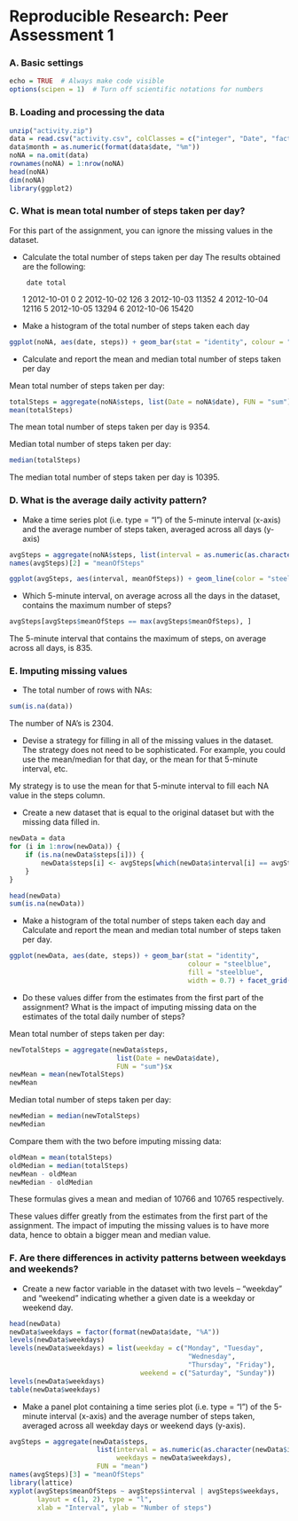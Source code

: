 Reproducible Research: Peer Assessment 1
==========================================


### A. Basic settings
```r
echo = TRUE  # Always make code visible
options(scipen = 1)  # Turn off scientific notations for numbers
```

### B. Loading and processing the data
```r
unzip("activity.zip")
data = read.csv("activity.csv", colClasses = c("integer", "Date", "factor"), header = TRUE)
data$month = as.numeric(format(data$date, "%m"))
noNA = na.omit(data)
rownames(noNA) = 1:nrow(noNA)
head(noNA)
dim(noNA)
library(ggplot2)
```


### C. What is mean total number of steps taken per day?
For this part of the assignment, you can ignore the missing values in the dataset.

* Calculate the total number of steps taken per day
The results obtained are the following:

       date total
 1 2012-10-01     0
 2 2012-10-02   126
 3 2012-10-03 11352
 4 2012-10-04 12116
 5 2012-10-05 13294
 6 2012-10-06 15420


* Make a histogram of the total number of steps taken each day
```r
ggplot(noNA, aes(date, steps)) + geom_bar(stat = "identity", colour = "steelblue", fill = "steelblue", width = 0.7) + facet_grid(. ~ month, scales = "free") + labs(title = "Histogram of Total Number of Steps Taken Each Day", x = "Date", y = "Total number of steps")
```

* Calculate and report the mean and median total number of steps taken per day

Mean total number of steps taken per day:
```r
totalSteps = aggregate(noNA$steps, list(Date = noNA$date), FUN = "sum")$x
mean(totalSteps)
```
The mean total number of steps taken per day is 9354.

Median total number of steps taken per day:
```r
median(totalSteps)
```

The median total number of steps taken per day is 10395.


### D. What is the average daily activity pattern?
* Make a time series plot (i.e. type = "l") of the 5-minute interval (x-axis) and the average number of steps taken, averaged across all days (y-axis)

```r
avgSteps = aggregate(noNA$steps, list(interval = as.numeric(as.character(noNA$interval))), FUN = "mean")
names(avgSteps)[2] = "meanOfSteps"

ggplot(avgSteps, aes(interval, meanOfSteps)) + geom_line(color = "steelblue", size = 0.8) + labs(title = "Time Series Plot of the 5-minute Interval", x = "5-minute intervals", y = "Average Number of Steps Taken")
```

* Which 5-minute interval, on average across all the days in the dataset, contains the maximum number of steps?
```r
avgSteps[avgSteps$meanOfSteps == max(avgSteps$meanOfSteps), ]
```
The 5-minute interval that contains the maximum of steps, on average across all days, is 835.

### E. Imputing missing values
* The total number of rows with NAs:

```r
sum(is.na(data))
```
The number of NA’s is 2304.

* Devise a strategy for filling in all of the missing values in the dataset. The strategy does not need to be sophisticated. For example, you could use the mean/median for that day, or the mean for that 5-minute interval, etc.

My strategy is to use the mean for that 5-minute interval to fill each NA value in the steps column.

* Create a new dataset that is equal to the original dataset but with the missing data filled in.

```r
newData = data 
for (i in 1:nrow(newData)) {
    if (is.na(newData$steps[i])) {
        newData$steps[i] <- avgSteps[which(newData$interval[i] == avgSteps$interval), ]$meanOfSteps
    }
}

head(newData)
sum(is.na(newData))
```

* Make a histogram of the total number of steps taken each day and Calculate and report the mean and median total number of steps taken per day. 

```r
ggplot(newData, aes(date, steps)) + geom_bar(stat = "identity",
                                             colour = "steelblue",
                                             fill = "steelblue",
                                             width = 0.7) + facet_grid(. ~ month, scales = "free") + labs(title = "Histogram of Total Number of Steps Taken Each Day (no missing data)", x = "Date", y = "Total number of steps")
```

* Do these values differ from the estimates from the first part of the assignment? What is the impact of imputing missing data on the estimates of the total daily number of steps?

Mean total number of steps taken per day:
```r
newTotalSteps = aggregate(newData$steps, 
                           list(Date = newData$date), 
                           FUN = "sum")$x
newMean = mean(newTotalSteps)
newMean
```
Median total number of steps taken per day:
```r
newMedian = median(newTotalSteps)
newMedian
```
Compare them with the two before imputing missing data:
```r
oldMean = mean(totalSteps)
oldMedian = median(totalSteps)
newMean - oldMean
newMedian - oldMedian
```

These formulas gives a mean and median of 10766 and 10765 respectively.

These values differ greatly from the estimates from the first part of the assignment. The impact of imputing the missing values is to have more data, hence to obtain a bigger mean and median value.

### F. Are there differences in activity patterns between weekdays and weekends?

* Create a new factor variable in the dataset with two levels -- "weekday" and "weekend" indicating whether a given date is a weekday or weekend day.

```r
head(newData)
newData$weekdays = factor(format(newData$date, "%A"))
levels(newData$weekdays)
levels(newData$weekdays) = list(weekday = c("Monday", "Tuesday",
                                             "Wednesday", 
                                             "Thursday", "Friday"),
                                 weekend = c("Saturday", "Sunday"))
levels(newData$weekdays)
table(newData$weekdays)
```

* Make a panel plot containing a time series plot (i.e. type = "l") of the 5-minute interval (x-axis) and the average number of steps taken, averaged across all weekday days or weekend days (y-axis).

```r
avgSteps = aggregate(newData$steps, 
                      list(interval = as.numeric(as.character(newData$interval)), 
                           weekdays = newData$weekdays),
                      FUN = "mean")
names(avgSteps)[3] = "meanOfSteps"
library(lattice)
xyplot(avgSteps$meanOfSteps ~ avgSteps$interval | avgSteps$weekdays, 
       layout = c(1, 2), type = "l", 
       xlab = "Interval", ylab = "Number of steps")
```
